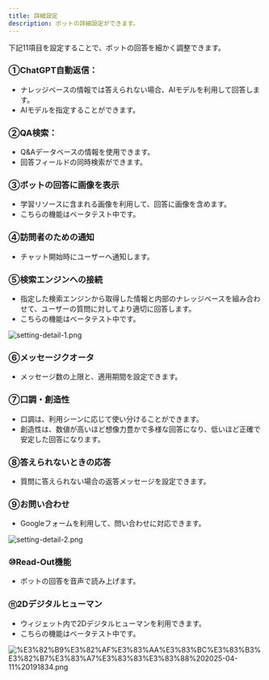 ```yaml
---
title: 詳細設定
description: ボットの詳細設定ができます。
---
```


下記11項目を設定することで、ボットの回答を細かく調整できます。

### ①ChatGPT自動返信：

* ナレッジベースの情報では答えられない場合、AIモデルを利用して回答します。
* AIモデルを指定することができます。

### ②QA検索：

* Q&Aデータベースの情報を使用できます。
* 回答フィールドの同時検索ができます。

### ③ボットの回答に画像を表示

* 学習リソースに含まれる画像を利用して、回答に画像を含めます。
* こちらの機能はベータテスト中です。

### ④訪問者のための通知

* チャット開始時にユーザーへ通知します。

### ⑤検索エンジンへの接続

* 指定した検索エンジンから取得した情報と内部のナレッジベースを組み合わせて、ユーザーの質問に対してより適切に回答します。
* こちらの機能はベータテスト中です。

![setting-detail-1.png](../../../.gitbook/assets/setting-detail-1.png)

### ⑥メッセージクオータ

* メッセージ数の上限と、適用期間を設定できます。

### ⑦口調・創造性

* 口調は、利用シーンに応じて使い分けることができます。
* 創造性は、数値が高いほど想像力豊かで多様な回答になり、低いほど正確で安定した回答になります。

### ⑧答えられないときの応答

* 質問に答えられない場合の返答メッセージを設定できます。

### ⑨お問い合わせ

* Googleフォームを利用して、問い合わせに対応できます。

![setting-detail-2.png](../../../.gitbook/assets/setting-detail-2.png)

### ⑩Read-Out機能

* ボットの回答を音声で読み上げます。

### ⑪2Dデジタルヒューマン

* ウィジェット内で2Dデジタルヒューマンを利用できます。
* こちらの機能はベータテスト中です。

![%E3%82%B9%E3%82%AF%E3%83%AA%E3%83%BC%E3%83%B3%E3%82%B7%E3%83%A7%E3%83%83%E3%83%88%202025-04-11%20191834.png](../../../.gitbook/assets/%E3%82%B9%E3%82%AF%E3%83%AA%E3%83%BC%E3%83%B3%E3%82%B7%E3%83%A7%E3%83%83%E3%83%88%202025-04-11%20191834.png)
